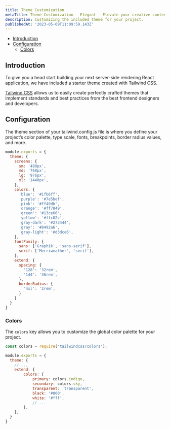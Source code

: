 ```yaml
---
title: Theme Customization
metaTitle: Theme Customization - Elegant - Elevate your creative content.
description: Customizing the included theme for your project.
publishedAt: '2023-05-09T11:09:59.143Z'
---
```


- [Introduction](#introduction)
- [Configuration](#configuration)
    - [Colors](#colors)

<a name="introduction"></a>

## Introduction

To give you a head start building your next server-side rendering React application, we have included a starter theme created with Tailwind CSS.

[Tailwind CSS](https://www.elegantframework.com/blog/2023-04-05-elegant-framework-v2-0-alpha#tailwind_css) allows us to easily create perfectly crafted themes that implement standards and best practices from the best frontend designers and developers.

<a name="configuration"></a>

## Configuration

The theme section of your tailwind.config.js file is where you define your project’s color palette, type scale, fonts, breakpoints, border radius values, and more.

```js tailwind.config.js
module.exports = {
  theme: {
    screens: {
      sm: '480px',
      md: '768px',
      lg: '976px',
      xl: '1440px',
    },
    colors: {
      'blue': '#1fb6ff',
      'purple': '#7e5bef',
      'pink': '#ff49db',
      'orange': '#ff7849',
      'green': '#13ce66',
      'yellow': '#ffc82c',
      'gray-dark': '#273444',
      'gray': '#8492a6',
      'gray-light': '#d3dce6',
    },
    fontFamily: {
      sans: ['Graphik', 'sans-serif'],
      serif: ['Merriweather', 'serif'],
    },
    extend: {
      spacing: {
        '128': '32rem',
        '144': '36rem',
      },
      borderRadius: {
        '4xl': '2rem',
      }
    }
  }
}
```

<a name="colors"></a>

### Colors

The `colors` key allows you to customize the global color palette for your project.

```js tailwind.config.js
const colors = require('tailwindcss/colors');

module.exports = {
  theme: {
    // ...
    extend: {
        colors: {
            primary: colors.indigo,
            secondary: colors.sky,
            transparent: 'transparent',
            black: '#000',
            white: '#fff',
            // ...
        },
    },
  }
}
```